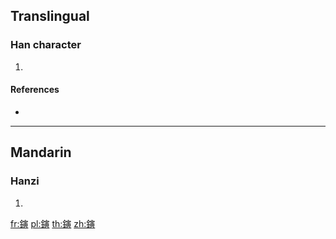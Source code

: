 {{character info/new}}
==Translingual==

===Han character===
{{Han char|rn=167|rad=金|as=11|sn=19|four=83186|canj=CJMC,XCJMC}}

# {{defn|Han|sort=金11}}

====References====
* {{Han ref|kx=1319.280|dkj=40797|hdz=64252.050|uh=93D4|ud=37844|bh=F36D|bd=62317}}

----

==Mandarin==

===Hanzi===
{{cmn-hanzi|pin=[[biāo]] ([[biao1]]), [[yí]] ([[yi2]])|wg=piao<sup>1</sup>, i<sup>2</sup>}}

# {{defn|lang=cmn|sort=金11}}

[[fr:鏔]]
[[pl:鏔]]
[[th:鏔]]
[[zh:鏔]]